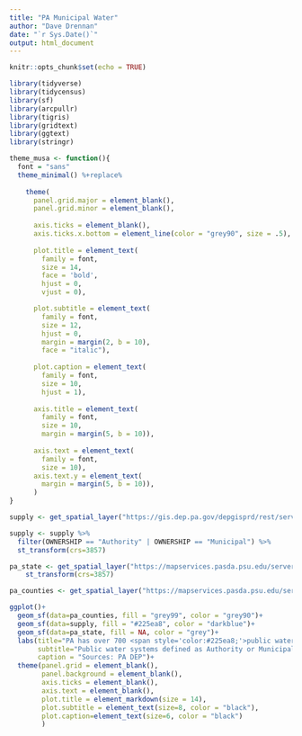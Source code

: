 ```yaml
---
title: "PA Municipal Water"
author: "Dave Drennan"
date: "`r Sys.Date()`"
output: html_document
---
```


```r
knitr::opts_chunk$set(echo = TRUE)
```

```r

library(tidyverse)
library(tidycensus)
library(sf)
library(arcpullr)
library(tigris)
library(gridtext)
library(ggtext)
library(stringr)

```

```r

theme_musa <- function(){
  font = "sans"
  theme_minimal() %+replace%
    
    theme(
      panel.grid.major = element_blank(),
      panel.grid.minor = element_blank(),
      
      axis.ticks = element_blank(),
      axis.ticks.x.bottom = element_line(color = "grey90", size = .5),
      
      plot.title = element_text(
        family = font,
        size = 14,
        face = 'bold',
        hjust = 0,
        vjust = 0),

      plot.subtitle = element_text(
        family = font,
        size = 12,
        hjust = 0,
        margin = margin(2, b = 10),
        face = "italic"),
      
      plot.caption = element_text(
        family = font,
        size = 10,
        hjust = 1),
      
      axis.title = element_text(
        family = font,
        size = 10,
        margin = margin(5, b = 10)),
      
      axis.text = element_text(
        family = font,
        size = 10),
      axis.text.y = element_text(
        margin = margin(5, b = 10)),
      )
}

```

```r

supply <- get_spatial_layer("https://gis.dep.pa.gov/depgisprd/rest/services/emappa/eMapPA_External_Extraction/MapServer/225")

supply <- supply %>%
  filter(OWNERSHIP == "Authority" | OWNERSHIP == "Municipal") %>%
  st_transform(crs=3857)

pa_state <- get_spatial_layer("https://mapservices.pasda.psu.edu/server/rest/services/pasda/PennDOT/MapServer/13") %>%
    st_transform(crs=3857)

pa_counties <- get_spatial_layer("https://mapservices.pasda.psu.edu/server/rest/services/pasda/PennDOT/MapServer/7")

ggplot()+
  geom_sf(data=pa_counties, fill = "grey99", color = "grey90")+
  geom_sf(data=supply, fill = "#225ea8", color = "darkblue")+
  geom_sf(data=pa_state, fill = NA, color = "grey")+
  labs(title="PA has over 700 <span style='color:#225ea8;'>public water systems</span> ",
       subtitle="Public water systems defined as Authority or Municipal system",
       caption = "Sources: PA DEP")+
  theme(panel.grid = element_blank(),
        panel.background = element_blank(),
        axis.ticks = element_blank(),
        axis.text = element_blank(),
        plot.title = element_markdown(size = 14),
        plot.subtitle = element_text(size=8, color = "black"),
        plot.caption=element_text(size=6, color = "black")
        )





```




